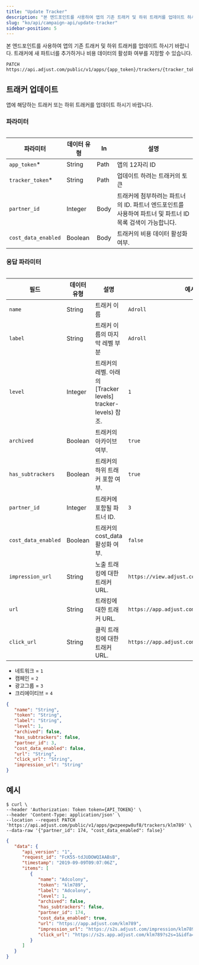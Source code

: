 ```yaml
---
title: "Update Tracker"
description: "본 엔드포인트를 사용하여 앱의 기존 트래커 및 하위 트래커를 업데이트 하시기 바랍니다."
slug: "ko/api/campaign-api/update-tracker"
sidebar-position: 5
---
```


본 엔드포인트를 사용하여 앱의 기존 트래커 및 하위 트래커를 업데이트 하시기 바랍니다. 트래커에 새 파트너를 추가하거나 비용 데이터의 활성화 여부를 지정할 수 있습니다.

```http
PATCH https://api.adjust.com/public/v1/apps/{app_token}/trackers/{tracker_token}
```

## 트래커 업데이트

앱에 해당하는 트래커 또는 하위 트래커를 업데이트 하시기 바랍니다.

### 파라미터

<Table>

| 파라미터            | 데이터 유형 | In   | 설명                                                                                                      |
| ------------------- | ----------- | ---- | --------------------------------------------------------------------------------------------------------- |
| `app_token`\*       | String      | Path | 앱의 12자리 ID                                                                                            |
| `tracker_token`\*   | String      | Path | 업데이트 하려는 트래커의 토큰                                                                             |
| `partner_id`        | Integer     | Body | 트래커에 첨부하려는 파트너의 ID. 파트너 엔드포인트를 사용하여 파트너 및 파트너 ID 목록 검색이 가능합니다. |
| `cost_data_enabled` | Boolean     | Body | 트래커의 비용 데이터 활성화 여부.                                                                         |

</Table>

### 응답 파라미터

<Table search>

| 필드                | 데이터 유형 | 설명                                                             | 예시                                        |
| ------------------- | ----------- | ---------------------------------------------------------------- | ------------------------------------------- |
| `name`              | String      | 트래커 이름                                                      | `Adroll`                                    |
| `label`             | String      | 트래커 이름의 마지막 레벨 부분                                   | `Adroll`                                    |
| `level`             | Integer     | 트래커의 레벨. 아래의 \[Tracker levels\] tracker\-levels\) 참조. | `1`                                         |
| `archived`          | Boolean     | 트래커의 아카이브 여부.                                          | `true`                                      |
| `has_subtrackers`   | Boolean     | 트래커의 하위 트래커 포함 여부.                                  | `true`                                      |
| `partner_id`        | Integer     | 트래커에 포함될 파트너 ID.                                       | `3`                                         |
| `cost_data_enabled` | Boolean     | 트래커의 cost_data 활성화 여부.                                  | `false`                                     |
| `impression_url`    | String      | 노출 트래킹에 대한 트래커 URL.                                   | `https://view.adjust.com/impression/abc123` |
| `url`               | String      | 트래킹에 대한 트래커 URL.                                        | `https://app.adjust.com/abc123`             |
| `click_url`         | String      | 클릭 트래킹에 대한 트래커 URL.                                   | `https://app.adjust.com/abc123`             |

</Table>

<Accordion title="트래커 레벨">

-  네트워크 = `1`
-  캠페인 = `2`
-  광고그룹 = `3`
-  크리에이티브 = `4`

</Accordion>

```json
{
   "name": "String",
   "token": "String",
   "label": "String",
   "level": 1,
   "archived": false,
   "has_subtrackers": false,
   "partner_id": 3,
   "cost_data_enabled": false,
   "url": "String",
   "click_url": "String",
   "impression_url": "String"
}
```

## 예시

```console
$ curl \
--header 'Authorization: Token token={API_TOKEN}' \
--header 'Content-Type: application/json' \
--location --request PATCH 'https://api.adjust.com/public/v1/apps/gwzpeepw8uf8/trackers/klm789' \
--data-raw '{"partner_id": 174, "cost_data_enabled": false}'
```

```json
{
   "data": {
      "api_version": "1",
      "request_id": "FcK55-tdJUDOWQIAABsB",
      "timestamp": "2019-09-09T09:07:06Z",
      "items": [
         {
            "name": "Adcolony",
            "token": "klm789",
            "label": "Adcolony",
            "level": 1,
            "archived": false,
            "has_subtrackers": false,
            "partner_id": 174,
            "cost_data_enabled": true,
            "url": "https://app.adjust.com/klm789",
            "impression_url": "https://s2s.adjust.com/impression/klm789?s2s=1&idfa=[IDFA]&gps_adid=[GOOGLE_AD_ID]&ip_address=  [IP_ADDRESS]&adcolony_click_id=[CLICK_ID]&android_id_upper_sha1=[SHA1_ANDROID_ID]&cost_id=[CLICK_ID]&cost_type=[BID_TYPE]&cost_amount=[BID]&cost_currency=USD",
            "click_url": "https://s2s.app.adjust.com/klm789?s2s=1&idfa=[IDFA]&gps_adid=[GOOGLE_AD_ID]&ip_address=[IP_ADDRESS]&adcolony_click_id=[CLICK_ID]&android_id_upper_sha1=[SHA1_ANDROID_ID]&cost_id=[CLICK_ID]&cost_type=[BID_TYPE]&cost_amount=[BID]&cost_currency=USD"
         }
      ]
   }
}
```
